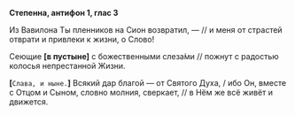 **Степенна, антифон 1, глас 3**

Из Вавилона Ты пленников на Сион возвратил, — // и меня от страстей отврати и привлеки к жизни, о Слово!

Сеющие **[**в пустыне**]** с божественными слеза́ми // пожнут с радостью колосья непрестанной Жизни.

**[**`Слава, и ныне.`**]** Всякий дар благой — от Святого Духа, / ибо Он, вместе с Отцом и Сыном, словно молния, сверкает, // в Нём же всё живёт и движется.
